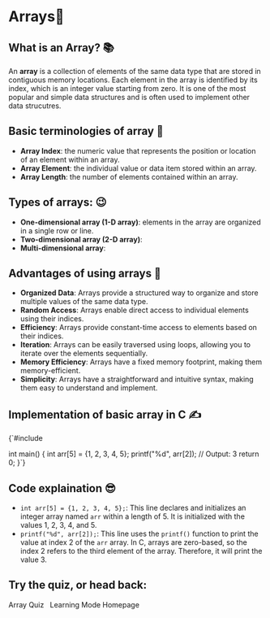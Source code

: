
<ProgressBar
  color="#F1959B"
  height={5}
  direction="right"
  position="top"
  gradient={true}
  gradientColor="#EA4C46"
/>

# Arrays🐶

## What is an Array? 📚

An **array** is a collection of elements of the same data type that are stored in contiguous memory locations. 
Each element in the array is identified by its index, which is an integer value starting from zero.
It is one of the most popular and simple data structures and is often used to implement other data strucutres.

## Basic terminologies of array 🔧
- **Array Index**: the numeric value that represents the position or location of an element within an array.
- **Array Element**: the individual value or data item stored within an array.
- **Array Length**: the number of elements contained within an array.

## Types of arrays: 😉
- **One-dimensional array (1-D array)**: elements in the array are organized in a single row or line.
- **Two-dimensional array (2-D array)**: 
- **Multi-dimensional array**:

## Advantages of using arrays 🎉
- **Organized Data**: Arrays provide a structured way to organize and store multiple values of the same data type.
- **Random Access**: Arrays enable direct access to individual elements using their indices.
- **Efficiency**: Arrays provide constant-time access to elements based on their indices.
- **Iteration**: Arrays can be easily traversed using loops, allowing you to iterate over the elements sequentially. 
- **Memory Efficiency**: Arrays have a fixed memory footprint, making them memory-efficient.
- **Simplicity**: Arrays have a straightforward and intuitive syntax, making them easy to understand and implement.

## Implementation of basic array in C ✍️

<CodeBlock>
{`#include <stdio.h>

int main() {
   int arr[5] = {1, 2, 3, 4, 5};
   printf("%d", arr[2]); // Output: 3
   return 0;
}`}
</CodeBlock>

## Code explaination 😎
- `int arr[5] = {1, 2, 3, 4, 5};`: This line declares and initializes an integer array named `arr` within a length of 5. It is initialized with the values 1, 2, 3, 4, and 5.
- `printf("%d", arr[2]);`: This line uses the `printf()` function to print the value at index 2 of the `arr` array. In C, arrays are zero-based, so the index 2 refers to the third element of the array. Therefore, it will print the value 3.


## Try the quiz, or head back:
<Link to="/learning/arrays-arraysQuiz" className="Link">Array Quiz</Link>
&nbsp;
<Link to="/learning" className="Link">Learning Mode Homepage</Link>